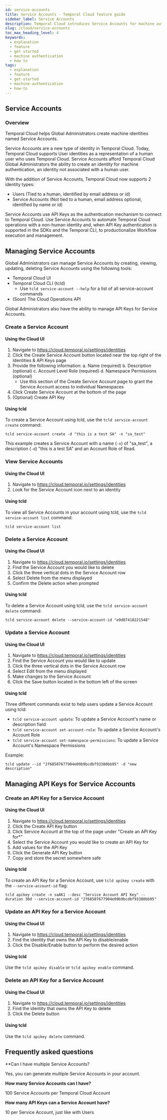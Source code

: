```yaml
---
id: service-accounts
title: Service Accounts - Temporal Cloud feature guide
sidebar_label: Service Accounts
description: Temporal Cloud introduces Service Accounts for machine authentication, enabling non-human identities to interact with Temporal Cloud. Manage Service Accounts via Cloud UI or CLI for secure, automated operations.
slug: /cloud/service-accounts
toc_max_heading_level: 4
keywords:
  - explanation
  - feature
  - get started
  - machine authentication
  - how to
tags:
  - explanation
  - feature
  - get-started
  - machine-authentication
  - how-to
---
```

## Service Accounts 

### Overview

Temporal Cloud helps Global Administrators create machine identities named Service Accounts.

Service Accounts are a new type of identity in Temporal Cloud. Today, Temporal Cloud supports User identities as a representation of a human user who uses Temporal Cloud. 
Service Accounts afford Temporal Cloud Global Administrators the ability to create an identity for machine authentication, an identity not associated with a human user.

With the addition of Service Accounts, Temporal Cloud now supports 2 identity types:
- Users (Tied to a human, identified by email address or id)
- Service Accounts (Not tied to a human, email address optional, identified by name or id)

Service Accounts use API Keys as the authentication mechanism to connect to Temporal Cloud.
Use Service Accounts to automate Temporal Cloud operations with a non-human identity and, when API Key authentication is supported in the SDKs and the Temporal CLI, to productionalize Workflow execution and management.


## Managing Service Accounts

Global Administrators can manage Service Accounts by creating, viewing, updating, deleting Service Accounts using the following tools:
- Temporal Cloud UI
- Temporal Cloud CLI (tcld)
  - Use `tcld service-account --help` for a list of all service-account commands
- (Soon) The Cloud Operations API

Global Administrators also have the ability to manage API Keys for Service Accounts.

### Create a Service Account

#### Using the Cloud UI

1. Navigate to https://cloud.temporal.io/settings/identities
2. Click the Create Service Account button located near the top right of the Identities & API Keys page
3. Provide the following information:
   a. Name (required)
   b. Description (optional)
   c. Account Level Role (required)
   d. Namespace Permissions (optional)
      - Use this section of the Create Service Account page to grant the Service Account access to individual Namespaces
4. Click Create Service Account at the bottom of the page
5. (Optional) Create API Key

#### Using tcld

To create a Service Account using tcld, use the `tcld service-account create` command:

```
tcld service-account create -d "this is a test SA" -n "sa_test"
```

This example creates a Service Account with a name (`-n`) of "sa_test", a description (`-d`) "this is a test SA" and an Account Role of Read.

### View Service Accounts

#### Using the Cloud UI

1. Navigate to https://cloud.temporal.io/settings/identities
2. Look for the Service Account icon next to an identity

#### Using tcld

To view all Service Accounts in your account using tcld, use the `tcld service-account list` command:

```
tcld service-account list
```

### Delete a Service Account

#### Using the Cloud UI

1. Navigate to https://cloud.temporal.io/settings/identities
2. Find the Service Account you would like to delete
3. Click the three vertical dots in the Service Account row
4. Select Delete from the menu displayed
5. Confirm the Delete action when prompted

#### Using tcld

To delete a Service Account using tcld, use the `tcld service-account delete` command:

```
tcld service-account delete --service-account-id "e9d87418221548"
```

### Update a Service Account

#### Using the Cloud UI

1. Navigate to https://cloud.temporal.io/settings/identities
2. Find the Service Account you would like to update
3. Click the three vertical dots in the Service Account row
4. Select Edit from the menu displayed
5. Make changes to the Service Account
6. Click the Save button located in the bottom left of the screen

#### Using tcld

Three different commands exist to help users update a Service Account using tcld:
- `tcld service-account update`: To update a Service Account's name or description field
- `tcld service-account set-account-role`: To update a Service Account's Account Role
- `tcld service-account set-namespace-permissions`: To update a Service Account's Namespace Permissions

Example:

```
tcld update --id "2f68507677904e09b9bcdbf93380bb95" -d "new description"
```

## Managing API Keys for Service Accounts

### Create an API Key for a Service Account

#### Using the Cloud UI

1. Navigate to https://cloud.temporal.io/settings/identities
2. Click the Create API Key button
3. Click Service Account at the top of the page under "Create an API Key for*"
4. Select the Service Account you would like to create an API Key for
5. Add values for the API Key
6. Click the Generate API Key button
7. Copy and store the secret somewhere safe

#### Using tcld

To create an API Key for a Service Account, use `tcld apikey create` with the `--service-account-id` flag:

```
tcld apikey create -n saAK1 --desc "Service Account API Key" --duration 30d --service-account-id "2f68507677904e09b9bcdbf93380bb95"
```

### Update an API Key for a Service Account

#### Using the Cloud UI

1. Navigate to https://cloud.temporal.io/settings/identities
2. Find the identity that owns the API Key to disable/enable
3. Click the Disable/Enable button to perform the desired action

#### Using tcld

Use the `tcld apikey disable` or `tcld apikey enable` command.

### Delete an API Key for a Service Account

#### Using the Cloud UI

1. Navigate to https://cloud.temporal.io/settings/identities
2. Find the identity that owns the API Key to delete
3. Click the Delete button

#### Using tcld

Use the `tcld apikey delete` command.

## Frequently asked questions

**Can I have multiple Service Accounts?

Yes, you can generate multiple Service Accounts in your account.

**How many Service Accounts can I have?**

100 Service Accounts per Temporal Cloud Account

**How many API Keys can a Service Account have?**

10 per Service Account, just like with Users

